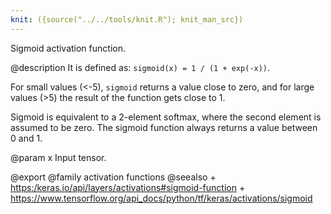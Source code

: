 ```yaml
---
knit: ({source("../../tools/knit.R"); knit_man_src})
---
```

Sigmoid activation function.

@description
It is defined as: `sigmoid(x) = 1 / (1 + exp(-x))`.

For small values (<-5),
`sigmoid` returns a value close to zero, and for large values (>5)
the result of the function gets close to 1.

Sigmoid is equivalent to a 2-element softmax, where the second element is
assumed to be zero. The sigmoid function always returns a value between
0 and 1.

@param x Input tensor.

@export
@family activation functions
@seealso
+ <https:/keras.io/api/layers/activations#sigmoid-function>
+ <https://www.tensorflow.org/api_docs/python/tf/keras/activations/sigmoid>
